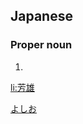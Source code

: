 ==Japanese==
{{ja-kanjitab|芳|雄}}

===Proper noun===
{{ja-pos|proper|よしお}}

# {{given name|male|lang=ja}}

[[Category:Japanese male given names|よしお]]

[[li:芳雄]]